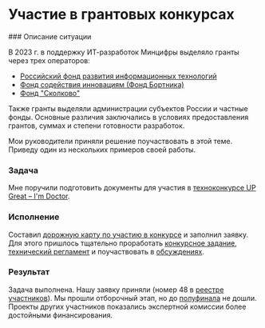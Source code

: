 
<br />

# Участие в грантовых конкурсах

<Steps>
### Описание ситуации

В 2023 г. в поддержку ИТ-разработок Минцифры выделяло гранты через трех операторов: 
- [Российский фонд развития информационных технологий](https://rfrit.ru/)
- [Фонд содействия инновациям (Фонд Бортника)](https://fasie.ru)
- [Фонд "Сколково"](https://sk.ru)

Также гранты выделяли администрации субъектов России и частные фонды. Основные различия заключались в условиях предоставления грантов, суммах и степени готовности разработок. 

Мои руководители приняли решение поучаствовать в этой теме. Приведу один из нескольких примеров своей работы.

### Задача

Мне поручили подготовить документы для участия в [техноконкурсе UP Great – I'm Doctor](https://ai4med.upgreat.one).

### Исполнение

Составил [дорожную карту по участию в конкурсе](../documents/dorozhnaya-karta-po-uchastiyu-v-konkurse.mdx) и заполнил заявку. Для этого пришлось тщательно проработать [конкурсное задание](https://ai4med.upgreat.one/upload/document/ai4med_competition_task_06_2022.pdf), [технический регламент](https://ai4med.upgreat.one/upload/iblock/13f/al0t125hx2umj1yt3wy9un47p20n7wj0/AIM%20DOCTOR_ТР_16.05.24.pdf) и поучаствовать в [обсуждениях](https://t.me/+aOYL9Egv9BgzOWM6).

### Результат

Задача выполнена. Нашу заявку приняли (номер 48 в [реестре участников](https://ai4med.upgreat.one/participants/#procedure)). Мы прошли отборочный этап, но до [полуфинала](https://ai4med.upgreat.one/participants/#leaderboard) не дошли. Проекты других участников показались экспертной комиссии более достойными финансирования.

</Steps>